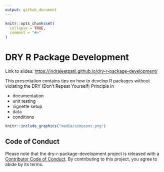 ```yaml
---
output: github_document
---
```


<!-- README.md is generated from README.Rmd. Please edit that file -->

```r
knitr::opts_chunk$set(
  collapse = TRUE,
  comment = "#>"
)
```

# DRY R Package Development 

Link to slides: <https://indrajeetpatil.github.io/dry-r-package-development/>

This presentation contains tips on how to develop R packages without violating the DRY (Don't Repeat Yourself) Principle in

- documentation
- unit testing
- vignette setup
- data
- conditions

```r
knitr::include_graphics("media/simpsons.png")
```

## Code of Conduct

Please note that the dry-r-package-development project is released with a [Contributor Code of Conduct](https://contributor-covenant.org/version/2/1/CODE_OF_CONDUCT.html). By contributing to this project, you agree to abide by its terms.
